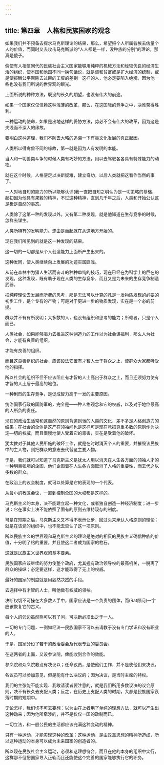 ```yaml
---
---
---
```

title: 第四章　人格和民族国家的观念
---

如果我们并不预备去探求马克斯理论的结果，那么，希望把个人所属各族去估量个人的价值，而同时又去攻击马克斯派的“人人都是一样，没种族的分别”的理论，那真是傻子。

倘使有人相信同代的民族社会主义国家能够用纯粹的机械方法和经较优良的经济生活的组织，使本国和他国不同一换句话说，就是调和贫富或是扩大经济的统制，或是使报酬公平百除去过巨的工资的差别一这样的人，他必定要陷入绝境，因为他一些也没有我们所说的世界观的眼光。

上面所说的种种方法，既没的长久的期望，也没有伟大的前途。

如果一个国家仅仅信赖这种浅薄的改革，那么，在这国际的竞争之中，决难获得胜利。

一种运动的使命，如果是出地这样的妥协方法，势必不会有伟大的改革，因为这是夫浅而不深入的缘故。

要明白这种道理，我们不防去大略的追溯一下有类文化发展的真正起因。

人类所以得禽兽不同的缘故，第一就是因为人有发明的本能。

当人和一切兽类斗争的时候人类有巧妙的方法，用以去驾驭各各具有特殊能力的动物。

就在这个时候，人格便足以决断疑难，建立奇功，以后人类就把这看作当然的事了。

一人对地自知的能力的所以能够认识(我一直把自知之明认为是一切策略的基础，起初因为他具有果毅的精神，不过这种精神，直到几千年之后，人类和开始公认这是极是自然的事态。

人类除了这第一种的发现以外。又有第二种发现，就是他知道在生存竞争的时候，怎样去谋生。

人类所特有的发明能力。遂由是而起就在从这地方开始的。

现在我们所见到的就是这一种发现的结果。

这一切的一切都是从个人创造能力上面所产生出来的。

这种发同，使人类继续向上发展的功迹实属匪浅。

从前在森林中为猎人生活而奋斗的种种单纯的技巧，现在已经在为科学上的巨在的发现，这种发现，既有助于现在人类的生存竞争，而且又是为未来的生存竞争制造武器。

把纯粹理论去发展而所费的思考，那是无法可以计算的凡是一发物质发现的必要的初步工作，是个专有的产物；可是对于更进一步的物质发现，实在是一个必的前提。

群众并不有有所发明；大多数的人，也没有组织和思考的能力；所赖者，只是个人而已。

人类社会，如果能够竭力去推进这种创造力的工作以为社会谋福利，那么人为社会，才能有良善的组织。

才能有良善的组织。

而且这良善组织的社会，应该设法安置有才智人士于群众之上，使群众大家都听受他的指挥。

所以社会的组织不但不应该阻止有才智的人士高出于群众之上，而且还须努力使有才智的人土居于最高的地位。

一种剧烈的生存竞争，是促成智力高于一发的主要原因。

统治国家行政的国防军的，完全是——种人格观念和它的权威，以及对于地位最高的人所负的责任。

现在的政治生活常和这自然的原则背道则驰的人类的文化，差不多是人格创造力的结果；在社会的全体是这产在领袖间也是这样可是现在竞把尊重多数的原则作为决定—切的权威，而且很慢地使人受着它的毒害，实在是受着他的破坏。

犹太教对于其他人民所施的破坏工作，就是在时时消灭个人的重要，并摧毁该民族中的主人物，则把群众的意志去代替这主要人物。

于是，我们就可以知道了马克斯主义是犹太人用以消灭在人生各方面的领袖人才的一种明目张胆的企图，他们企图着在人生各方面取消了人格的重要性，而去代之以多数的群众。

在政治上的议会制度，就可以处算是它的表现的一个代表。

从最小的教区会议，一直到控制全国的大权都是这样的。

马克斯主义的本身，决不能建立起一种文化，或者独自创造一种经济制度；进一步说：它在事实上决不能依照了固有的原则去维持现存的制度。

可是在短期之后，马克斯主义又不得不表示让步，回过头来承认人格原则的理论；就是在该党的组织中，也不能去否认了这一项原则。

所以民族主义的世界观和马克斯主义的理论是绝对的相反的民族主义确信种族的价值，十分明了格的重要，并且使这二者成为国家的柱石。

这就是民族主义世界观的基本要素。

民族国家应该继续的努力使整个政府，尤其握有政治领导权的最高机关，一脱离了群众的操纵；必定要这样，这才能取得了无上的权威。

最好的国家的制度就是用毅然决然的手段。

去选择中有才智的人士，叫他做有权威的领袖。

决断权切不可操在大多数人手中，国家应该是一个负责的团体，而(Rat顾问)一字应该恢复它的古义。

每个人的旁边虽然熊可以有了问，可决断必须出之于一人。

一切的专门问题，一例如经济一民族国家不可以去请教于没有专门学识和没有职业的人。

于是，国家分设了若干的政治委会及代表专业的委员会。

在这两者的上面，又设参议院，俾能收到合作的效能。

参义院和众义院教没有决议以；任命议员，是使他们工作，并不是使他们来决议。

各议员可以参加意见，但是能有什么决议的；因为决议，是当时主席的特权。

我们的主张能不能实现．我敢请读者要注意的，就是我们所用多数议决的议会原则，决不有长久去支配人类；反之，在历史上支配人类的时期，大都是民族国家衰落时期的短期中。

无论怎样，我们切不可去妄想：以为由在上者用了单纯的理想方法，就可以产生出这种动来；因为他所牵涉的，并不是仅仅一国的政制而已。

一切立法，和一般公民的生活都应该充满这种变动的精神。

只有一种运动，才能实现这种的改革；这种运动，是由政革思想的精神所造成，所以这种运动的本身可以成为未来国家的创造者的。

所以现在民族社会主义运动，必须和这理想符合，而且在他的本身的组织中实行，这样那不但把国家导入正轨而且还能使这个完善的国家能够执行它的职务。